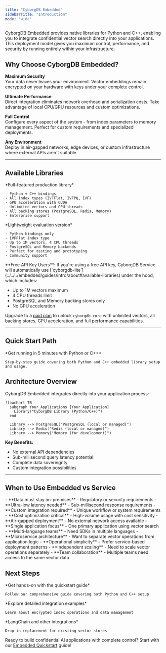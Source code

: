 ```yaml
---
title: "CyborgDB Embedded"
sidebarTitle: "Introduction"
mode: "wide"
---
```


CyborgDB Embedded provides native libraries for Python and C++, enabling you to integrate confidential vector search directly into your applications. This deployment model gives you maximum control, performance, and security by running entirely within your infrastructure.

## Why Choose CyborgDB Embedded?

**Maximum Security**  
Your data never leaves your environment. Vector embeddings remain encrypted on your hardware with keys under your complete control.

**Ultimate Performance**  
Direct integration eliminates network overhead and serialization costs. Take advantage of local CPU/GPU resources and custom optimizations.

**Full Control**  
Configure every aspect of the system - from index parameters to memory management. Perfect for custom requirements and specialized deployments.

**Any Environment**  
Deploy in air-gapped networks, edge devices, or custom infrastructure where external APIs aren't suitable.

---

## Available Libraries

<CardGroup cols={2}>
  <Card title="cyborgdb-core (Enterprise)" icon="star">
    *Full-featured production library*
    
    - Python + C++ bindings
    - All index types (IVFFlat, IVFPQ, IVF)
    - GPU acceleration with CUDA
    - Unlimited vectors and CPU threads
    - All backing stores (PostgreSQL, Redis, Memory)
    - Enterprise support
  </Card>
  
  <Card title="cyborgdb-lite (Evaluation)" icon="code">
    *Lightweight evaluation version*
    
    - Python bindings only
    - IVFFlat index type
    - Up to 1M vectors, 4 CPU threads
    - PostgreSQL and Memory backends
    - Perfect for testing and prototyping
    - Community support
  </Card>
</CardGroup>

<Note>
**Free API Key Users**: If you're using a free API key, CyborgDB Service will automatically use [`cyborgdb-lite`](../../../embedded/guides/intro/about#available-libraries) under the hood, which includes:

- Up to 1M vectors maximum
- 4 CPU threads limit  
- PostgreSQL and Memory backing stores only
- No GPU acceleration

Upgrade to a [paid plan](https://www.cyborg.co/pricing) to unlock `cyborgdb-core` with unlimited vectors, all backing stores, GPU acceleration, and full performance capabilities.
</Note>

---

## Quick Start Path

<CardGroup cols={1}>
  <Card title="Embedded Quickstart" href="quickstart" icon="rocket">
    *Get running in 5 minutes with Python or C++*
    
    Step-by-step guide covering both Python and C++ embedded library setup and usage.
  </Card>
</CardGroup>

## Architecture Overview

CyborgDB Embedded integrates directly into your application process:

```mermaid
flowchart TB
  subgraph Your_Applications [Your Application]
    Library("CyborgDB Library (Python/C++)")
  end

  Library --> PostgreSQL("PostgreSQL (local or managed)")
  Library --> Redis("Redis (local or managed)")
  Library --> Memory("Memory (for development)")
```

**Key Benefits:**
- No external API dependencies
- Sub-millisecond query latency potential
- Complete data sovereignty
- Custom integration possibilities


---

## When to Use Embedded vs Service

<Tabs>
  <Tab title="Choose CyborgDB Embedded">
    - **Data must stay on-premises** - Regulatory or security requirements
    - **Ultra-low latency needed** - Sub-millisecond response requirements  
    - **Custom integration required** - Unique workflow or system requirements
    - **Cost optimization critical** - High-volume usage with cost sensitivity
    - **Air-gapped deployment** - No external network access available
    - **Single application focus** - One primary application using vector search
  </Tab>
  
  <Tab title="Consider CyborgDB Service">
    - **Multi-language teams** - Need SDKs in multiple languages
    - **Microservice architecture** - Want to separate vector operations from application logic
    - **Operational simplicity** - Prefer service-based deployment patterns
    - **Independent scaling** - Need to scale vector operations separately
    - **Team collaboration** - Multiple teams need access to the same vector data
  </Tab>
</Tabs>

## Next Steps

<CardGroup cols={3}>
  <Card title="Start Building" href="quickstart" icon="rocket">
    *Get hands-on with the quickstart guide*
    
    Follow our comprehensive guide covering both Python and C++ setup
  </Card>
  <Card title="Browse Capabilities" href="../encrypted-indexes/introduction" icon="code">
    *Explore detailed integration examples*
    
    Learn about encrypted index operations and data management
  </Card>
  <Card title="Framework Integration" href="../../../integrations/langchain/introduction" icon="plug">
    *LangChain and other integrations*
    
    Drop-in replacement for existing vector stores
  </Card>
</CardGroup>

Ready to build confidential AI applications with complete control? Start with our [Embedded Quickstart](./quickstart) guide!
